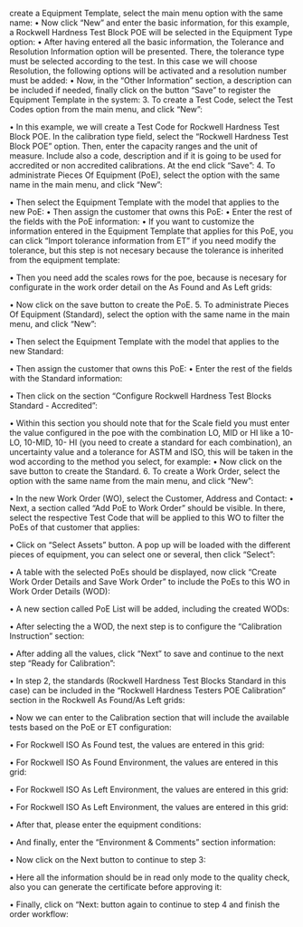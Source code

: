 create a Equipment Template, select the main menu option with the same name: • Now click “New” and enter the basic information, for this example, a Rockwell Hardness Test Block POE will be selected in the Equipment Type option: • After having entered all the basic information, the Tolerance and Resolution Information option will be presented. There, the tolerance type must be selected according to the test. In this case we will choose Resolution, the following options will be activated and a resolution number must be added: • Now, in the “Other Information” section, a description can be included if needed, finally click on the button “Save” to register the Equipment Template in the system: 3. To create a Test Code, select the Test Codes option from the main menu, and click “New”:

• In this example, we will create a Test Code for Rockwell Hardness Test Block POE. In the calibration type field, select the “Rockwell Hardness Test Block POE” option. Then, enter the capacity ranges and the unit of measure. Include also a code, description and if it is going to be used for accredited or non accredited calibrations. At the end click “Save”: 4. To administrate Pieces Of Equipment (PoE), select the option with the same name in the main menu, and click “New”:

• Then select the Equipment Template with the model that applies to the new PoE: • Then assign the customer that owns this PoE:
• Enter the rest of the fields with the PoE information: • If you want to customize the information entered in the Equipment Template that applies for this PoE, you can click “Import tolerance information from ET” if you need modify the tolerance, but this step is not necesary because the tolerance is inherited from the equipment template:

• Then you need add the scales rows for the poe, because is necesary for configurate in the work order detail on the As Found and As Left grids:

• Now click on the save button to create the PoE. 5. To administrate Pieces Of Equipment (Standard), select the option with the same name in the main menu, and click “New”:

• Then select the Equipment Template with the model that applies to the new Standard:

• Then assign the customer that owns this PoE: • Enter the rest of the fields with the Standard information:

• Then click on the section “Configure Rockwell Hardness Test Blocks Standard - Accredited”:

• Within this section you should note that for the Scale field you must enter the value configured in the poe with the combination LO, MID or HI like a 10-LO, 10-MID, 10- HI (you need to create a standard for each combination), an uncertainty value and a tolerance for ASTM and ISO, this will be taken in the wod according to the method you select, for example: • Now click on the save button to create the Standard. 6. To create a Work Order, select the option with the same name from the main menu, and click “New”:

• In the new Work Order (WO), select the Customer, Address and Contact: • Next, a section called “Add PoE to Work Order” should be visible. In there, select the respective Test Code that will be applied to this WO to filter the PoEs of that customer that applies:

• Click on “Select Assets” button. A pop up will be loaded with the different pieces of equipment, you can select one or several, then click “Select”:

• A table with the selected PoEs should be displayed, now click “Create Work Order Details and Save Work Order” to include the PoEs to this WO in Work Order Details (WOD):

• A new section called PoE List will be added, including the created WODs:

• After selecting the a WOD, the next step is to configure the “Calibration Instruction” section:

• After adding all the values, click “Next” to save and continue to the next step “Ready for Calibration”:

• In step 2, the standards (Rockwell Hardness Test Blocks Standard in this case) can be included in the “Rockwell Hardness Testers POE Calibration” section in the Rockwell As Found/As Left grids:

• Now we can enter to the Calibration section that will include the available tests based on the PoE or ET configuration:

• For Rockwell ISO As Found test, the values are entered in this grid:

• For Rockwell ISO As Found Environment, the values are entered in this grid:

• For Rockwell ISO As Left Environment, the values are entered in this grid:

• For Rockwell ISO As Left Environment, the values are entered in this grid:

• After that, please enter the equipment conditions:

• And finally, enter the “Environment & Comments” section information:

• Now click on the Next button to continue to step 3:

• Here all the information should be in read only mode to the quality check, also you can generate the certificate before approving it:

• Finally, click on “Next: button again to continue to step 4 and finish the order workflow:
